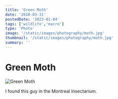 ```yaml
---
title: 'Green Moth'
date: '2018-03-31'
postedDate: '2023-01-04'
tags: ['wildlife','macro']
type: 'Photo'
image: '/static/images/photography/moth.jpg'
thumbnail: '/static/images/photography/moth.jpg'
summary: ''
---
```


# Green Moth

![Green Moth](/static/images/photography/moth.jpg)

I found this guy in the Montreal Insectarium.
